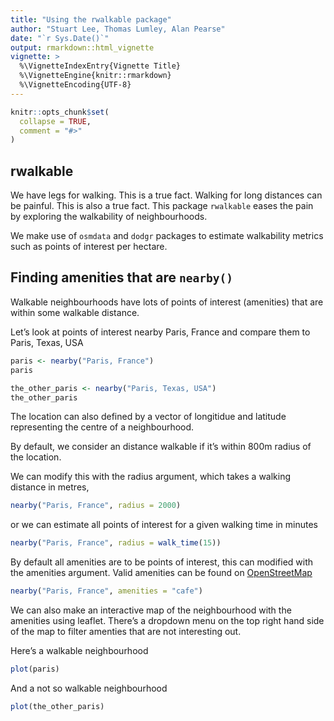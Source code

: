 ```yaml
---
title: "Using the rwalkable package"
author: "Stuart Lee, Thomas Lumley, Alan Pearse"
date: "`r Sys.Date()`"
output: rmarkdown::html_vignette
vignette: >
  %\VignetteIndexEntry{Vignette Title}
  %\VignetteEngine{knitr::rmarkdown}
  %\VignetteEncoding{UTF-8}
---
```


```r
knitr::opts_chunk$set(
  collapse = TRUE,
  comment = "#>"
)
```

## rwalkable

We have legs for walking. This is a true fact. Walking for long distances can 
be painful. This is also a true fact. This package `rwalkable` eases the pain
by exploring the walkability of neighbourhoods.

We make use of `osmdata` and `dodgr` packages to estimate walkability metrics
such as points of interest per hectare. 

## Finding amenities that are `nearby()`

Walkable neighbourhoods have lots of points of interest (amenities) 
that are within some walkable distance.  

Let's look at points of interest nearby Paris, France and compare them
to Paris, Texas, USA
```r
paris <- nearby("Paris, France")
paris

the_other_paris <- nearby("Paris, Texas, USA")
the_other_paris
```

The location can also defined by a vector of longitidue and latitude 
representing the centre of a neighbourhood.

By default, we consider an distance walkable if it's within 800m radius
of the location. 

We can modify this with the radius argument, which takes
a walking distance in metres,

```r
nearby("Paris, France", radius = 2000)
```

or we can estimate all points of interest for a given walking time in minutes

```r
nearby("Paris, France", radius = walk_time(15))
```

By default all amenities are to be points of interest, this can modified
with the amenities argument. Valid amenities can be found on 
[OpenStreetMap](https://wiki.openstreetmap.org/wiki/Key:amenity)

```r
nearby("Paris, France", amenities = "cafe")
```

We can also make an interactive map of the neighbourhood with the 
amenities using leaflet. There's a dropdown menu on the top right hand 
side of the map to filter amenties that are not interesting out.

Here's a walkable neighbourhood
```r
plot(paris)
```

And a not so walkable neighbourhood

```r
plot(the_other_paris)
```
